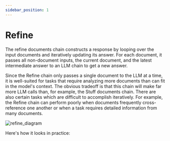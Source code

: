 ```yaml
---
sidebar_position: 1
---
```

# Refine

The refine documents chain constructs a response by looping over the input documents and iteratively updating its answer. For each document, it passes all non-document inputs, the current document, and the latest intermediate answer to an LLM chain to get a new answer.

Since the Refine chain only passes a single document to the LLM at a time, it is well-suited for tasks that require analyzing more documents than can fit in the model's context.
The obvious tradeoff is that this chain will make far more LLM calls than, for example, the Stuff documents chain.
There are also certain tasks which are difficult to accomplish iteratively. For example, the Refine chain can perform poorly when documents frequently cross-reference one another or when a task requires detailed information from many documents.

![refine_diagram](/img/refine.jpg)

Here's how it looks in practice:


<Interface/>
